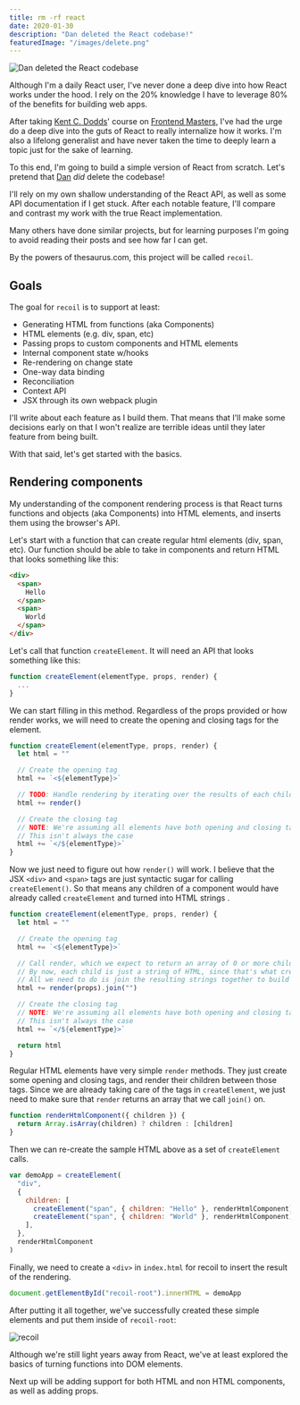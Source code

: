 ```yaml
---
title: rm -rf react
date: 2020-01-30
description: "Dan deleted the React codebase!"
featuredImage: "/images/delete.png"
---
```


![Dan deleted the React codebase](/images/delete.png)

Although I'm a daily React user, I've never done a deep dive into how React works under the hood.
I rely on the 20% knowledge I have to leverage 80% of the benefits for building web apps.

After taking [Kent C. Dodds](https://kentcdodds.com/)' course on [Frontend Masters](https://frontendmasters.com/courses/advanced-react-patterns/),
I've had the urge do a deep dive into the guts of React to really internalize how it works. I'm also a lifelong generalist and have never taken the time to deeply learn a topic just for the sake of learning.

To this end, I'm going to build a simple version of React from scratch. Let's pretend that [Dan](https://overreacted.io/) _did_ delete the codebase!

I'll rely on my own shallow understanding of the React API, as well as some API documentation if I get stuck.
After each notable feature, I'll compare and contrast my work with the true React implementation.

Many others have done similar projects, but for learning purposes I'm going to avoid reading their posts and see how far I can get.

By the powers of thesaurus.com, this project will be called `recoil`.

## Goals

The goal for `recoil` is to support at least:

- Generating HTML from functions (aka Components)
- HTML elements (e.g. div, span, etc)
- Passing props to custom components and HTML elements
- Internal component state w/hooks
- Re-rendering on change state
- One-way data binding
- Reconciliation
- Context API
- JSX through its own webpack plugin

I'll write about each feature as I build them. That means that I'll make some decisions early on that I won't realize are terrible ideas until they later feature from being built.

With that said, let's get started with the basics.

## Rendering components

My understanding of the component rendering process is that React turns functions and objects (aka Components) into HTML elements, and inserts them using the browser's API.

Let's start with a function that can create regular html elements (div, span, etc). Our function should be able to take in components and return HTML that looks something like this:

```html
<div>
  <span>
    Hello
  </span>
  <span>
    World
  </span>
</div>
```

Let's call that function `createElement`. It will need an API that looks something like this:

```javascript
function createElement(elementType, props, render) {
  ...
}
```

We can start filling in this method. Regardless of the props provided or how render works, we will need to create the opening and closing tags for the element.

```javascript
function createElement(elementType, props, render) {
  let html = ""

  // Create the opening tag
  html += `<${elementType}>`

  // TODO: Handle rendering by iterating over the results of each child's render call
  html += render()

  // Create the closing tag
  // NOTE: We're assuming all elements have both opening and closing tags.
  // This isn't always the case
  html += `</${elementType}>`
}
```

Now we just need to figure out how `render()` will work. I believe that the JSX `<div>` and `<span>` tags are just syntactic sugar for calling `createElement()`. So that means any children of a component would have already called `createElement` and turned into HTML strings .

```javascript
function createElement(elementType, props, render) {
  let html = ""

  // Create the opening tag
  html += `<${elementType}>`

  // Call render, which we expect to return an array of 0 or more children.
  // By now, each child is just a string of HTML, since that's what createElement returns.
  // All we need to do is join the resulting strings together to build up the entire app.
  html += render(props).join("")

  // Create the closing tag
  // NOTE: We're assuming all elements have both opening and closing tags.
  // This isn't always the case
  html += `</${elementType}>`

  return html
}
```

Regular HTML elements have very simple `render` methods. They just create some opening and closing tags, and render their children between those tags. Since we are already taking care of the tags in `createElement`, we just need to make sure that `render` returns an array that we call `join()` on.

```javascript
function renderHtmlComponent({ children }) {
  return Array.isArray(children) ? children : [children]
}
```

Then we can re-create the sample HTML above as a set of `createElement` calls.

```javascript
var demoApp = createElement(
  "div",
  {
    children: [
      createElement("span", { children: "Hello" }, renderHtmlComponent),
      createElement("span", { children: "World" }, renderHtmlComponent),
    ],
  },
  renderHtmlComponent
)
```

Finally, we need to create a `<div>` in `index.html` for recoil to insert the result of the rendering.

```javascript
document.getElementById("recoil-root").innerHTML = demoApp
```

After putting it all together, we've successfully created these simple elements and put them inside of `recoil-root`:

![recoil](images/recoil-1.png)

Although we're still light years away from React, we've at least explored the basics of turning functions into DOM elements.

Next up will be adding support for both HTML and non HTML components, as well as adding props.
